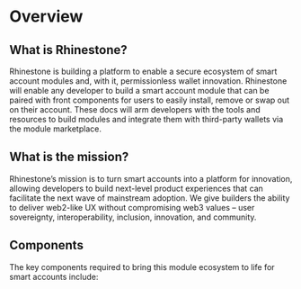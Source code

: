# Overview

## What is Rhinestone?

Rhinestone is building a platform to enable a secure ecosystem of smart account modules and, with it, permissionless wallet innovation. Rhinestone will enable any developer to build a smart account module that can be paired with front components for users to easily install, remove or swap out on their account. These docs will arm developers with the tools and resources to build modules and integrate them with third-party wallets via the module marketplace.

## What is the mission?

Rhinestone’s mission is to turn smart accounts into a platform for innovation, allowing developers to build next-level product experiences that can facilitate the next wave of mainstream adoption. We give builders the ability to deliver web2-like UX without compromising web3 values – user sovereignty, interoperability, inclusion, innovation, and community.

## Components

The key components required to bring this module ecosystem to life for smart accounts include:

<ComponentsList />

<BuilderCommunity />
